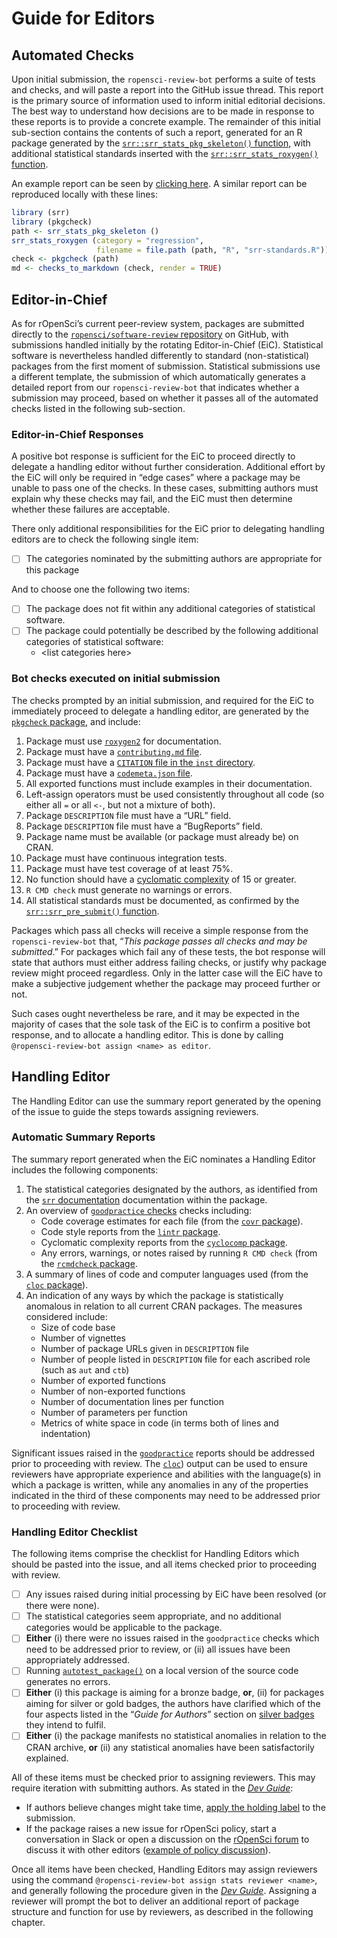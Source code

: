 
# Guide for Editors  {#pkgsubmission}

## Automated Checks

Upon initial submission, the `ropensci-review-bot` performs a suite of tests
and checks, and will paste a report into the GitHub issue thread. This report
is the primary source of information used to inform initial editorial
decisions. The best way to understand how decisions are to be made in response
to these reports is to provide a concrete example. The remainder of this
initial sub-section contains the contents of such a report, generated for
an R package generated by the [`srr::srr_stats_pkg_skeleton()`
function](https://ropenscilabs.github.io/srr/reference/srr_stats_pkg_skeleton.html),
with additional statistical standards inserted with the
[`srr::srr_stats_roxygen()`
function](https://ropenscilabs.github.io/srr/reference/srr_stats_roxygen.html).

An example report can be seen by [clicking
here](https://github.com/ropenscilabs/statistical-software-review-book/blob/main/scripts/pkgcheck-ex.md).
A similar report can be reproduced locally with these lines:

```r
library (srr)
library (pkgcheck)
path <- srr_stats_pkg_skeleton ()
srr_stats_roxygen (category = "regression",
                   filename = file.path (path, "R", "srr-standards.R"))
check <- pkgcheck (path)
md <- checks_to_markdown (check, render = TRUE)
```



## Editor-in-Chief

As for rOpenSci's current peer-review system, packages are submitted directly
to the [`ropensci/software-review`
repository](https://github.com/ropensci/software-review) on GitHub, with
submissions handled initially by the rotating Editor-in-Chief (EiC).
Statistical software is nevertheless handled differently to standard (non-statistical) packages from the first moment
of submission. Statistical submissions use a different template, the submission
of which automatically generates a detailed report from our
`ropensci-review-bot` that indicates whether a submission may proceed, based on
whether it passes all of the automated checks listed in the following
sub-section.


### Editor-in-Chief Responses

A positive bot response is sufficient for the EiC to proceed directly to
delegate a handling editor without further consideration. Additional effort by
the EiC will only be required in "edge cases" where a package may be unable to
pass one of the checks. In these cases, submitting authors must explain why
these checks may fail, and the EiC must then determine whether these failures
are acceptable.

There only additional responsibilities for the EiC prior to delegating handling
editors are to check the following single item:

- [ ] The categories nominated by the submitting authors are appropriate for
  this package

And to choose one the following two items:

- [ ] The package does not fit within any additional categories of statistical
  software.
- [ ] The package could potentially be described by the following additional
  categories of statistical software:
    - \<list categories here\>


### Bot checks executed on initial submission {#pkgsub-botchecks}

The checks prompted by an initial submission, and required for the EiC to
immediately proceed to delegate a handling editor, are generated by the
[`pkgcheck` package](https://github.com/ropenscilabs/pkgcheck), and include:

1. Package must use [`roxygen2`](https://roxygen2.r-lib.org) for documentation.
2. Package must have a [`contributing.md`
   file](https://devguide.ropensci.org/collaboration.html#contributing-guide).
3. Package must have a [`CITATION` file in the `inst`
   directory](https://cran.r-project.org/doc/manuals/r-release/R-exts.html#CITATION-files).
4. Package must have a [`codemeta.json`
   file](https://devguide.ropensci.org/building.html#creating-metadata-for-your-package).
5. All exported functions must include examples in their documentation.
6. Left-assign operators must be used consistently throughout all code (so
   either all `=` or all `<-`, but not a mixture of both).
7. Package `DESCRIPTION` file must have a "URL" field.
8. Package `DESCRIPTION` file must have a "BugReports" field.
9. Package name must be available (or package must already be) on CRAN.
10. Package must have continuous integration tests.
11. Package must have test coverage of at least 75%.
12. No function should have a [cyclomatic
    complexity](https://github.com/MangoTheCat/cyclocomp) of 15 or greater.
13. `R CMD check` must generate no warnings or errors.
14. All statistical standards must be documented, as confirmed by the
    [`srr::srr_pre_submit()`
    function](https://ropenscilabs.github.io/srr/reference/srr_stats_pre_submit.html).


Packages which pass all checks will receive a simple response from the
`ropensci-review-bot` that, "*This package passes all checks and may be
submitted*." For packages which fail any of these tests, the bot response will
state that authors must either address failing checks, or justify why package
review might proceed regardless. Only in the latter case will the EiC have to
make a subjective judgement whether the package may proceed further or not.

Such cases ought nevertheless be rare, and it may be expected in the majority
of cases that the sole task of the EiC is to confirm a positive bot response,
and to allocate a handling editor. This is done by calling
`@ropensci-review-bot assign <name> as editor`.



## Handling Editor

The Handling Editor can use the summary report generated by the opening of the
issue to guide the steps towards assigning reviewers.

### Automatic Summary Reports {#pkgsub-summary-reports}

The summary report generated when the EiC nominates a Handling Editor includes
the following components:

1. The statistical categories designated by the authors, as identified from the
   [`srr` documentation](https://github.com/ropenscilabs/srr) documentation
   within the package.
2. An overview of [`goodpractice`
   checks](https://github.com/MangoTheCat/goodpractice) checks including:
    - Code coverage estimates for each file (from the [`covr`
      package](https://github.com/r-lib/covr)).
    - Code style reports from the [`lintr`
      package](https://github.com/jimhester/lintr).
    - Cyclomatic complexity reports from the [`cyclocomp`
      package](https://github.com/MangoTheCat/cyclocomp).
    - Any errors, warnings, or notes raised by running `R CMD check` (from the
      [`rcmdcheck` package](https://github.com/r-lib/rcmdcheck).
3. A summary of lines of code and computer languages used (from the [`cloc`
   package](https://github.com/hrbrmstr/cloc)).
4. An indication of any ways by which the package is statistically anomalous in
   relation to all current CRAN packages. The measures considered include:
    - Size of code base
    - Number of vignettes
    - Number of package URLs given in `DESCRIPTION` file
    - Number of people listed in `DESCRIPTION` file for each ascribed role
      (such as `aut` and `ctb`)
    - Number of exported functions
    - Number of non-exported functions
    - Number of documentation lines per function
    - Number of parameters per function
    - Metrics of white space in code (in terms both of lines and indentation)

Significant issues raised in the
[`goodpractice`](https://github.com/MangoTheCat/goodpractice) reports should be
addressed prior to proceeding with review. The
[`cloc`](https://github.com/hrbrmstr/cloc)) output can be used to ensure
reviewers have appropriate experience and abilities with the language(s) in
which a package is written, while any anomalies in any of the properties
indicated in the third of these components may need to be addressed prior to
proceeding with review.

### Handling Editor Checklist

The following items comprise the checklist for Handling Editors which should be
pasted into the issue, and all items checked prior to proceeding with review.

- [ ] Any issues raised during initial processing by EiC have been resolved (or
  there were none).
- [ ] The statistical categories seem appropriate, and no additional categories
  would be applicable to the package.
- [ ] **Either** (i) there were no issues raised in the `goodpractice` checks
  which need to be addressed prior to review, or (ii) all issues have been
  appropriately addressed.
- [ ] Running
  [`autotest_package()`](https://ropenscilabs.github.io/autotest/reference/autotest_package.html)
  on a local version of the source code generates no errors.
- [ ] **Either** (i) this package is aiming for a bronze badge, **or**, (ii)
  for packages aiming for silver or gold badges, the authors have clarified
  which of the four aspects listed in the "*Guide for Authors*" section on
  [silver badges](#pkgdev-silver) they intend to fulfil.
- [ ] **Either** (i) the package manifests no statistical anomalies in relation
  to the CRAN archive, **or** (ii) any statistical anomalies have been
  satisfactorily explained.

All of these items must be checked prior to assigning reviewers. This may
require iteration with submitting authors. As stated in the 
[*Dev Guide*](https://devguide.ropensci.org/editorguide.html#upon-submission):

- If authors believe changes might take time, [apply the holding
  label](#policiesreviewprocess) to the submission.
- If the package raises a new issue for rOpenSci policy, start a conversation
  in Slack or open a discussion on the [rOpenSci
  forum](https://discuss.ropensci.org/) to discuss it with other editors
  ([example of policy
  discussion](https://discuss.ropensci.org/t/overlap-policy-for-package-onboarding/368)).

Once all items have been checked, Handling Editors may assign reviewers using
the command `@ropensci-review-bot assign stats reviewer <name>`, and generally
following the procedure given in the [*Dev
Guide*](https://devguide.ropensci.org/editorguide.html#look-for-and-assign-reviewers).
Assigning a reviewer will prompt the bot to deliver an additional report of
package structure and function for use by reviewers, as described in the
following chapter.
